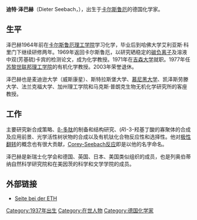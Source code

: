 '''迪特·泽巴赫'''（Dieter Seebach，{{bd|1937年|10月31日|catIdx=Seebach, Dieter}}），出生于[[卡尔斯鲁厄|卡尔斯鲁厄]]的德国化学家。

== 生平 ==
泽巴赫1964年前在[[卡尔斯鲁厄理工学院|卡尔斯鲁厄理工学院]]学习化学，毕业后到哈佛大学艾利亚斯·科里门下继续研修两年。1969年返回卡尔斯鲁厄，以研究硒稳定的[[碳负离子|碳负离子]]及溶液中双(芳基硫)卡宾的检测论文，成为化学教授。1971年在[[吉森大学|吉森大学]]就职。1977年任[[苏黎世联邦理工学院|苏黎世联邦理工学院]]的有机化学教授。2003年荣誉退休。

泽巴赫也是麦迪逊大学（威斯康星）、斯特拉斯堡大学、[[慕尼黑大学|慕尼黑大学]]、凯泽斯劳滕大学、法兰克福大学、加州理工学院和马克斯·普朗克生物无机化学研究所的客座教授。

== 工作 ==
主要研究新合成策略、[[β-多肽|β-多肽]]的制备和结构研究、(''R'')-3-羟基丁酸的寡聚体的合成及应用前景、光学活性树状物的合成以及有机钛化合物反应性和选择性。他对[[极性翻转|极性翻转]]的概念也有很大贡献，[[Corey-Seebach反应|Corey-Seebach反应]]即是以他的名字命名。

泽巴赫是新瑞士化学会和德国、英国、日本、美国类似组织的成员，也是列奥伯蒂纳自然科学研究院和在美因茨的科学和文学学院的成员。

==外部链接==
* [https://web.archive.org/web/20110706230821/http://infosee.ethz.ch/seebach/seebach.html Seite bei der ETH]

{{Authority control}}
{{DEFAULTSORT:Seebach, Dieter}}
[[Category:1937年出生|Category:1937年出生]]
[[Category:在世人物|Category:在世人物]]
[[Category:德国化学家|Category:德国化学家]]